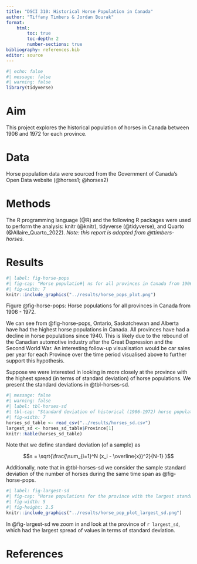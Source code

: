 ```yaml
---
title: "DSCI 310: Historical Horse Population in Canada"
author: "Tiffany Timbers & Jordan Bourak"
format: 
    html:
        toc: true
        toc-depth: 2
        number-sections: true
bibliography: references.bib
editor: source
---
```


```r
#| echo: false
#| message: false
#| warning: false
library(tidyverse)
```

# Aim

This project explores the historical population of horses in Canada 
between 1906 and 1972 for each province.

# Data

Horse population data were sourced from the 
Government of Canada's Open Data website (@horses1; @horses2)

# Methods

The R programming language (@R) 
and the following R packages were used to perform the analysis: 
knitr (@knitr), tidyverse (@tidyverse), and Quarto (@Allaire_Quarto_2022). 
*Note: this report is adapted from @ttimbers-horses.*

# Results


```r
#| label: fig-horse-pops
#| fig-cap: "Horse populatio#| ns for all provinces in Canada from 1906 - 1972."
#| fig-width: 7
knitr::include_graphics("../results/horse_pops_plot.png")
```


Figure @fig-horse-pops: Horse populations for all provinces in Canada from 1906 - 1972.

We can see from @fig-horse-pops, Ontario, Saskatchewan and Alberta 
have had the highest horse populations in Canada. 
All provinces have had a decline in horse populations since 1940. 
This is likely due to the rebound of the Canadian automotive industry 
after the Great Depression and the Second World War. 
An interesting follow-up visualisation would be car sales per year 
for each Province over the time period visualised above 
to further support this hypothesis.

Suppose we were interested in looking in more closely at the province 
with the highest spread (in terms of standard deviation) of horse populations. 
We present the standard deviations in @tbl-horses-sd.

```r
#| message: false
#| warning: false
#| label: tbl-horses-sd
#| tbl-cap: "Standard deviation of historical (1906-1972) horse populations for each Canadian province."
#| fig-width: 7
horses_sd_table <- read_csv("../results/horses_sd.csv")
largest_sd <- horses_sd_table$Province[1]
knitr::kable(horses_sd_table)
```

Note that we define standard deviation (of a sample) as

$$s = \sqrt{\frac{\sum_{i=1}^N (x_i - \overline{x})^2}{N-1} }$$

Additionally, note that in @tbl-horses-sd we consider the sample standard deviation of the number of horses during the same time span as @fig-horse-pops.

```r
#| label: fig-largest-sd
#| fig-cap: "Horse populations for the province with the largest standard deviation."
#| fig-width: 5
#| fig-height: 2.5
knitr::include_graphics("../results/horse_pop_plot_largest_sd.png")
```

In @fig-largest-sd we zoom in and look at the province of `r largest_sd`, which had the largest spread of values in terms of standard deviation.

# References